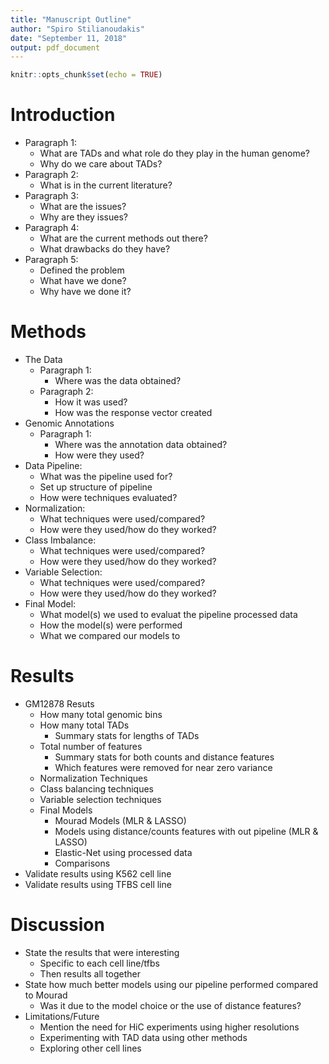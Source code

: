 ```yaml
---
title: "Manuscript Outline"
author: "Spiro Stilianoudakis"
date: "September 11, 2018"
output: pdf_document
---
```


```r
knitr::opts_chunk$set(echo = TRUE)
```

# Introduction

   + Paragraph 1:
      - What are TADs and what role do they play in the human genome?
      - Why do we care about TADs?
      
   + Paragraph 2:
      - What is in the current literature?
      
   + Paragraph 3:
      - What are the issues?
      - Why are they issues?
      
   + Paragraph 4:
      - What are the current methods out there?
      - What drawbacks do they have?
    
   + Paragraph 5:
      - Defined the problem
      - What have we done?
      - Why have we done it?
      
# Methods 

* The Data
   + Paragraph 1:
      - Where was the data obtained?
   + Paragraph 2:
      - How it was used?
      - How was the response vector created
      
* Genomic Annotations
   + Paragraph 1: 
      - Where was the annotation data obtained?
      - How were they used?

* Data Pipeline:
   + What was the pipeline used for?
   + Set up structure of pipeline
   + How were techniques evaluated?
   
* Normalization:
   + What techniques were used/compared?
   + How were they used/how do they worked?
   
* Class Imbalance:
   + What techniques were used/compared?
   + How were they used/how do they worked?
   
* Variable Selection:
   + What techniques were used/compared?
   + How were they used/how do they worked?

* Final Model:
   + What model(s) we used to evaluat the pipeline processed data
   + How the model(s) were performed
   + What we compared our models to
   
# Results
   
* GM12878 Resuts
   + How many total genomic bins
   + How many total TADs
      - Summary stats for lengths of TADs
   + Total number of features 
      - Summary stats for both counts and distance features
      - Which features were removed for near zero variance
   + Normalization Techniques
   + Class balancing techniques
   + Variable selection techniques
   + Final Models
      - Mourad Models (MLR & LASSO)
      - Models using distance/counts features with out pipeline (MLR & LASSO)
      - Elastic-Net using processed data
      - Comparisons
* Validate results using K562 cell line
* Validate results using TFBS cell line

# Discussion

* State the results that were interesting 
   - Specific to each cell line/tfbs
   - Then results all together
* State how much better models using our pipeline performed compared to Mourad
   - Was it due to the model choice or the use of distance features?
* Limitations/Future
   - Mention the need for HiC experiments using higher resolutions
   - Experimenting with TAD data using other methods
   - Exploring other cell lines


